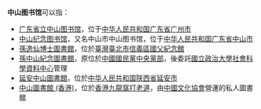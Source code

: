 '''中山图书馆'''可以指：
* [[广东省立中山图书馆|广东省立中山图书馆]]，位于[[中华人民共和国|中华人民共和国]][[广东省|广东省]][[广州市|广州市]]
* [[中山纪念图书馆|中山纪念图书馆]]，又名中山市中山图书馆，位于[[中华人民共和国|中华人民共和国]][[广东省|广东省]][[中山市|中山市]]
* [[孫逸仙博士圖書館|孫逸仙博士圖書館]]，位於[[臺灣|臺灣]][[臺北市|臺北市]][[信義區_(臺北市)|信義區]][[國父紀念館|國父紀念館]]
* [[孫中山紀念圖書館|孫中山紀念圖書館]]，原位於[[中國國民黨中央黨部|中國國民黨中央黨部]]，後委託[[國立政治大學|國立政治大學]][[國立政治大學#社會科學資料中心|社會科學資料中心]]管理
* [[延安中山圖書館|延安中山圖書館]]，位於[[中华人民共和国|中华人民共和国]][[陝西省|陝西省]][[延安市|延安市]]
* [[中山圖書館_(香港)|中山圖書館 (香港)]]，位於[[香港|香港]][[九龍|九龍]][[窩打老道|窩打老道]]，由[[中國文化協會|中國文化協會]]營運的私人圖書館
{{disambig|Zhong|Cat=五字消歧义}}